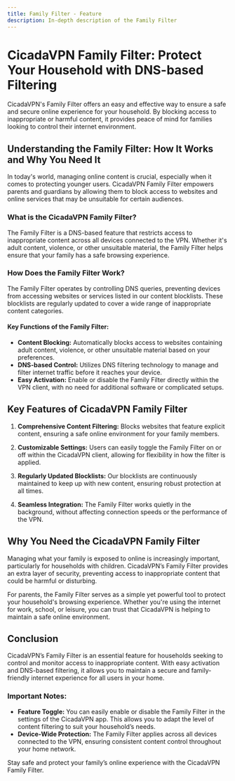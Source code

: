 ```yaml
---
title: Family Filter - Feature
description: In-depth description of the Family Filter
---
```


# CicadaVPN Family Filter: Protect Your Household with DNS-based Filtering

CicadaVPN's Family Filter offers an easy and effective way to ensure a safe and secure online experience for your household. By blocking access to inappropriate or harmful content, it provides peace of mind for families looking to control their internet environment.

## Understanding the Family Filter: How It Works and Why You Need It

In today's world, managing online content is crucial, especially when it comes to protecting younger users. CicadaVPN Family Filter empowers parents and guardians by allowing them to block access to websites and online services that may be unsuitable for certain audiences.

### What is the CicadaVPN Family Filter?

The Family Filter is a DNS-based feature that restricts access to inappropriate content across all devices connected to the VPN. Whether it's adult content, violence, or other unsuitable material, the Family Filter helps ensure that your family has a safe browsing experience.

### How Does the Family Filter Work?

The Family Filter operates by controlling DNS queries, preventing devices from accessing websites or services listed in our content blocklists. These blocklists are regularly updated to cover a wide range of inappropriate content categories.

#### Key Functions of the Family Filter:

- **Content Blocking:** Automatically blocks access to websites containing adult content, violence, or other unsuitable material based on your preferences.
- **DNS-based Control:** Utilizes DNS filtering technology to manage and filter internet traffic before it reaches your device.
- **Easy Activation:** Enable or disable the Family Filter directly within the VPN client, with no need for additional software or complicated setups.

## Key Features of CicadaVPN Family Filter

1. **Comprehensive Content Filtering:** Blocks websites that feature explicit content, ensuring a safe online environment for your family members.
   
2. **Customizable Settings:** Users can easily toggle the Family Filter on or off within the CicadaVPN client, allowing for flexibility in how the filter is applied.

3. **Regularly Updated Blocklists:** Our blocklists are continuously maintained to keep up with new content, ensuring robust protection at all times.

4. **Seamless Integration:** The Family Filter works quietly in the background, without affecting connection speeds or the performance of the VPN.

## Why You Need the CicadaVPN Family Filter

Managing what your family is exposed to online is increasingly important, particularly for households with children. CicadaVPN’s Family Filter provides an extra layer of security, preventing access to inappropriate content that could be harmful or disturbing.

For parents, the Family Filter serves as a simple yet powerful tool to protect your household's browsing experience. Whether you're using the internet for work, school, or leisure, you can trust that CicadaVPN is helping to maintain a safe online environment.

## Conclusion

CicadaVPN’s Family Filter is an essential feature for households seeking to control and monitor access to inappropriate content. With easy activation and DNS-based filtering, it allows you to maintain a secure and family-friendly internet experience for all users in your home.

### Important Notes:

- **Feature Toggle:** You can easily enable or disable the Family Filter in the settings of the CicadaVPN app. This allows you to adapt the level of content filtering to suit your household’s needs.
- **Device-Wide Protection:** The Family Filter applies across all devices connected to the VPN, ensuring consistent content control throughout your home network.

Stay safe and protect your family’s online experience with the CicadaVPN Family Filter.